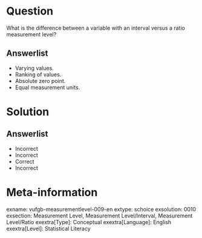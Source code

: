 Question
========
  
What is the difference between a variable with an interval versus a ratio measurement level?

  
Answerlist
----------
* Varying values.
* Ranking of values.
* Absolute zero point.
* Equal measurement units.

Solution
========

Answerlist
----------
* Incorrect
* Incorrect
* Correct
* Incorrect

Meta-information
================
exname: vufgb-measurementlevel-009-en
extype: schoice
exsolution: 0010
exsection: Measurement Level, Measurement Level/Interval, Measurement Level/Ratio
exextra[Type]: Conceptual
exextra[Language]: English
exextra[Level]: Statistical Literacy
